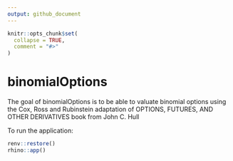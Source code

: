 ```yaml
---
output: github_document
---
```


<!-- README.md is generated from README.Rmd. Please edit that file -->

```r
knitr::opts_chunk$set(
  collapse = TRUE,
  comment = "#>"
)
```

# binomialOptions

<!-- badges: start -->
<!-- badges: end -->

The goal of binomialOptions is to be able to valuate binomial options using the Cox, Ross and Rubinstein adaptation of OPTIONS, FUTURES, AND OTHER DERIVATIVES book from John C. Hull

To run the application:

```r
renv::restore()
rhino::app()
```


